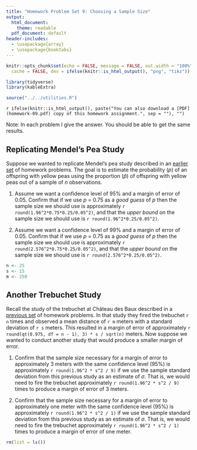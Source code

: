 ```yaml
---
title: "Homework Problem Set 9: Choosing a Sample Size"
output: 
  html_document: 
    theme: readable
  pdf_document: default
header-includes:
  - \usepackage{array}
  - \usepackage{booktabs}
---
```


```r
knitr::opts_chunk$set(echo = FALSE, message = FALSE, out.width = "100%", fig.align = "center", 
  cache = FALSE, dev = ifelse(knitr::is_html_output(), "png", "tikz"))
```

```r
library(tidyverse)
library(kableExtra)
```

```r
source("../../utilities.R")
```

`r ifelse(knitr::is_html_output(), paste("You can also download a [PDF](homework-09.pdf) copy of this homework assignment.", sep = ""), "")`

Note: In each problem I give the answer. You should be able to get the same results.

## Replicating Mendel's Pea Study

Suppose we wanted to replicate Mendel's pea study described in an [earlier set](homework-07.html) of homework problems. The goal is to estimate the probability ($p$) of an offspring with yellow peas using the proportion ($\hat{p}$) of offspring with yellow peas out of a sample of $n$ observations. 

1. Assume we want a confidence level of 95% and a margin of error of 0.05. Confirm that if we use $p$ = 0.75 as a *good guess* of $p$ then the sample size we should use is approximately `r round(1.96^2*0.75*0.25/0.05^2)`, and that the *upper bound* on the sample size we should use is `r round(1.96^2*0.25/0.05^2)`.

0. Assume we want a confidence level of 99% and a margin of error of 0.05. Confirm that if we use $p$ = 0.75 as a *good guess* of $p$ then the sample size we should use is approximately `r round(2.576^2*0.75*0.25/0.05^2)`, and that the *upper bound* on the sample size we should use is `r round(2.576^2*0.25/0.05^2)`.

```r
n <- 25
s <- 15
m <- 250
```

## Another Trebuchet Study

Recall the study of the trebuchet at Château des Baux described in a [previous set](homework-07.html) of homework problems. In that study they fired the trebuchet `r n` times and observed a mean distance of `r m` meters with a standard deviation of `r s` meters. This resulted in a margin of error of approximately `r round(qt(0.975, df = n - 1), 3) * s / sqrt(n)` meters. Now suppose we wanted to conduct another study that would produce a smaller margin of error. 

1. Confirm that the sample size necessary for a margin of error to approximately 3 meters with the same confidence level (95%) is approximately `r round(1.96^2 * s^2 / 9)` if we use the sample standard deviation from this previous study as an estimate of $\sigma$. That is, we would need to fire the trebuchet approximately `r round(1.96^2 * s^2 / 9)` times to produce a margin of error of 3 meters.

0. Confirm that the sample size necessary for a margin of error to approximately one meter with the same confidence level (95%) is approximately `r round(1.96^2 * s^2 / 1)` if we use the sample standard deviation from this previous study as an estimate of $\sigma$. That is, we would need to fire the trebuchet approximately `r round(1.96^2 * s^2 / 1)` times to produce a margin of error of one meter.

```r
rm(list = ls())
```

